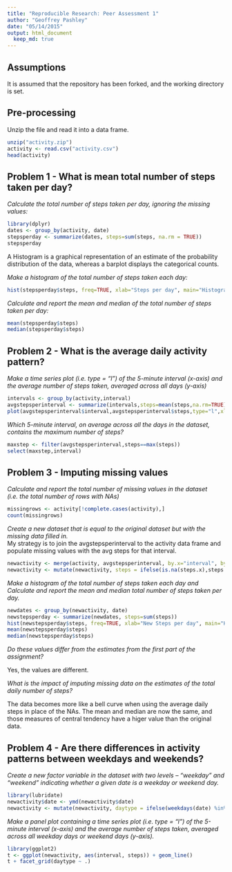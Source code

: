 ```yaml
---
title: "Reproducible Research: Peer Assessment 1"
author: "Geoffrey Pashley"
date: "05/14/2015"
output: html_document
  keep_md: true
---
```

## Assumptions  
It is assumed that the repository has been forked, and the working directory is set.

## Pre-processing  

Unzip the file and read it into a data frame. 

```r
unzip("activity.zip")
activity <- read.csv("activity.csv")
head(activity)
```

## Problem 1 - What is mean total number of steps taken per day?

*Calculate the total number of steps taken per day, ignoring the missing values:*  

```r
library(dplyr)
dates <- group_by(activity, date)
stepsperday <- summarize(dates, steps=sum(steps, na.rm = TRUE))
stepsperday
```

A Histogram is a graphical representation of an estimate of the probability distribution of the data, whereas a barplot displays the categorical counts.

*Make a histogram of the total number of steps taken each day:*  

```r
hist(stepsperday$steps, freq=TRUE, xlab="Steps per day", main="Histogram of Steps", col="green")
```

*Calculate and report the mean and median of the total number of steps taken per day:*  

```r
mean(stepsperday$steps)
median(stepsperday$steps)
```

## Problem 2 - What is the average daily activity pattern?

*Make a time series plot (i.e. type = "l") of the 5-minute interval (x-axis) and the average number of steps taken, averaged across all days (y-axis)*  

```r
intervals <- group_by(activity,interval)
avgstepsperinterval <- summarize(intervals,steps=mean(steps,na.rm=TRUE))
plot(avgstepsperinterval$interval,avgstepsperinterval$steps,type="l",xlab="Interval", ylab="Avg Steps",main="Average Steps per 5-Minute Interval")
```

*Which 5-minute interval, on average across all the days in the dataset, contains the maximum number of steps?*  

```r
maxstep <- filter(avgstepsperinterval,steps==max(steps))
select(maxstep,interval)
```

## Problem 3 - Imputing missing values

*Calculate and report the total number of missing values in the dataset (i.e. the total number of rows with NAs)* 

```r
missingrows <- activity[!complete.cases(activity),]
count(missingrows)
```

*Create a new dataset that is equal to the original dataset but with the missing data filled in.*  
My strategy is to join the avgstepsperinterval to the activity data frame and populate missing values with the avg steps for that interval.

```r
newactivity <- merge(activity, avgstepsperinterval, by.x="interval", by.y = "interval")
newactivity <- mutate(newactivity, steps = ifelse(is.na(steps.x),steps.y,steps.x))
```

*Make a histogram of the total number of steps taken each day and Calculate and report the mean and median total number of steps taken per day.*  

```r
newdates <- group_by(newactivity, date)
newstepsperday <- summarize(newdates, steps=sum(steps))
hist(newstepsperday$steps, freq=TRUE, xlab="New Steps per day", main="Histogram of New Steps", col="blue")
mean(newstepsperday$steps)
median(newstepsperday$steps)
```

*Do these values differ from the estimates from the first part of the assignment?*   

Yes, the values are different.  

*What is the impact of imputing missing data on the estimates of the total daily number of steps?* 

The data becomes more like a bell curve when using the average daily steps in place of the NAs. The mean and median are now the same, and those measures of central tendency have a higer value than the original data.

## Problem 4 - Are there differences in activity patterns between weekdays and weekends?

*Create a new factor variable in the dataset with two levels – “weekday” and “weekend” indicating whether a given date is a weekday or weekend day.*  

```r
library(lubridate)
newactivity$date <- ymd(newactivity$date)
newactivity <- mutate(newactivity, daytype = ifelse(weekdays(date) %in% c("Saturday","Sunday"),"weekend","weekday"))
```

*Make a panel plot containing a time series plot (i.e. type = "l") of the 5-minute interval (x-axis) and the average number of steps taken, averaged across all weekday days or weekend days (y-axis).*  

```r
library(ggplot2)
t <- ggplot(newactivity, aes(interval, steps)) + geom_line()
t + facet_grid(daytype ~ .)
```
